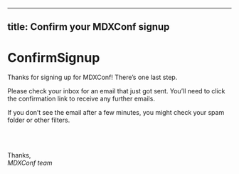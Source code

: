 ---

## title: Confirm your MDXConf signup



# ConfirmSignup

Thanks for signing up for MDXConf!
There’s one last step.

Please check your inbox for an email that just got sent.
You’ll need to click the confirmation link to receive any further emails.

If you don’t see the email after a few minutes, you might check your spam
folder or other filters.

<br />
<br />

Thanks, <br />
_MDXConf team_

